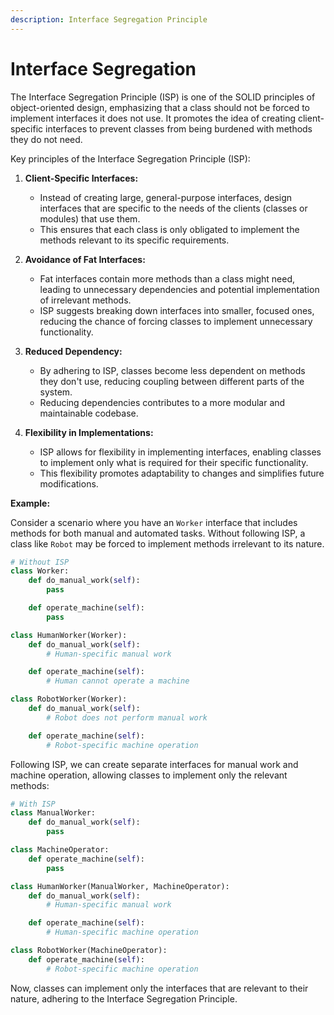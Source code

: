 ```yaml
---
description: Interface Segregation Principle
---
```


# Interface Segregation

The Interface Segregation Principle (ISP) is one of the SOLID principles of object-oriented design, emphasizing that a class should not be forced to implement interfaces it does not use. It promotes the idea of creating client-specific interfaces to prevent classes from being burdened with methods they do not need.

Key principles of the Interface Segregation Principle (ISP):

1. **Client-Specific Interfaces:**
   - Instead of creating large, general-purpose interfaces, design interfaces that are specific to the needs of the clients (classes or modules) that use them.
   - This ensures that each class is only obligated to implement the methods relevant to its specific requirements.

2. **Avoidance of Fat Interfaces:**
   - Fat interfaces contain more methods than a class might need, leading to unnecessary dependencies and potential implementation of irrelevant methods.
   - ISP suggests breaking down interfaces into smaller, focused ones, reducing the chance of forcing classes to implement unnecessary functionality.

3. **Reduced Dependency:**
   - By adhering to ISP, classes become less dependent on methods they don't use, reducing coupling between different parts of the system.
   - Reducing dependencies contributes to a more modular and maintainable codebase.

4. **Flexibility in Implementations:**
   - ISP allows for flexibility in implementing interfaces, enabling classes to implement only what is required for their specific functionality.
   - This flexibility promotes adaptability to changes and simplifies future modifications.

**Example:**

Consider a scenario where you have an `Worker` interface that includes methods for both manual and automated tasks. Without following ISP, a class like `Robot` may be forced to implement methods irrelevant to its nature.

```python
# Without ISP
class Worker:
    def do_manual_work(self):
        pass

    def operate_machine(self):
        pass

class HumanWorker(Worker):
    def do_manual_work(self):
        # Human-specific manual work

    def operate_machine(self):
        # Human cannot operate a machine

class RobotWorker(Worker):
    def do_manual_work(self):
        # Robot does not perform manual work

    def operate_machine(self):
        # Robot-specific machine operation
```

Following ISP, we can create separate interfaces for manual work and machine operation, allowing classes to implement only the relevant methods:

```python
# With ISP
class ManualWorker:
    def do_manual_work(self):
        pass

class MachineOperator:
    def operate_machine(self):
        pass

class HumanWorker(ManualWorker, MachineOperator):
    def do_manual_work(self):
        # Human-specific manual work

    def operate_machine(self):
        # Human-specific machine operation

class RobotWorker(MachineOperator):
    def operate_machine(self):
        # Robot-specific machine operation
```

Now, classes can implement only the interfaces that are relevant to their nature, adhering to the Interface Segregation Principle.
